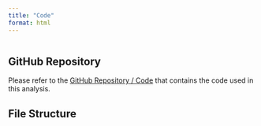 ```yaml
---
title: "Code"
format: html
---
```


![]()

## GitHub Repository

Please refer to the [GitHub Repository / Code](https://github.com/Yuting-Fan-265/5600_time_series) that contains the code used in this analysis.

## File Structure

